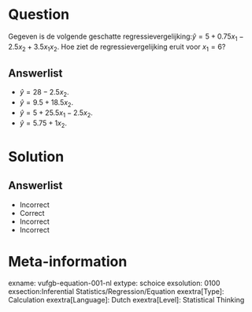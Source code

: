Question
========
  
Gegeven is de volgende geschatte regressievergelijking:$\hat{y}=5+0.75x_{1}-2.5x_{2}+3.5x_{1}x_{2}$. Hoe ziet de regressievergelijking eruit voor $x_{1}=6$?


Answerlist
----------
* $\hat{y}=28-2.5x_{2}$.
* $\hat{y}=9.5+18.5x_{2}$.
* $\hat{y}=5+25.5x_{1}-2.5x_{2}$.
* $\hat{y}=5.75+1x_{2}$.

Solution
========

Answerlist
----------
* Incorrect
* Correct
* Incorrect
* Incorrect

Meta-information
================
exname: vufgb-equation-001-nl
extype: schoice
exsolution: 0100
exsection:Inferential Statistics/Regression/Equation
exextra[Type]: Calculation
exextra[Language]: Dutch
exextra[Level]: Statistical Thinking
